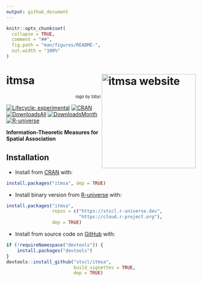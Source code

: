 ```yaml
---
output: github_document
---
```


<!-- README.md is generated from README.Rmd. Please edit that file -->

```r
knitr::opts_chunk$set(
  collapse = TRUE,
  comment = "##",
  fig.path = "man/figures/README-",
  out.width = "100%"
)
```

# itmsa <a href="https://stscl.github.io/itmsa/"><img src="man/figures/logo.png" align="right" height="250" alt="itmsa website" /></a>

<p align="right"; style="font-size:11px">logo by Sibyl</p>

<!-- badges: start -->
[![Lifecycle: experimental](https://img.shields.io/badge/lifecycle-experimental-cyan.svg)](https://lifecycle.r-lib.org/articles/stages.html#experimental)
[![CRAN](https://www.r-pkg.org/badges/version/itmsa)](https://CRAN.R-project.org/package=itmsa)
[![DownloadsAll](https://badgen.net/cran/dt/itmsa?color=orange)](https://CRAN.R-project.org/package=itmsa)
[![DownloadsMonth](https://cranlogs.r-pkg.org/badges/itmsa)](https://CRAN.R-project.org/package=itmsa)
[![R-universe](https://stscl.r-universe.dev/badges/itmsa?color=cyan)](https://stscl.r-universe.dev/itmsa)
<!-- badges: end -->

**Information-Theoretic Measures for Spatial Association**

## Installation

- Install from [CRAN](https://CRAN.R-project.org/package=itmsa) with:

``` r
install.packages("itmsa", dep = TRUE)
```

- Install binary version from [R-universe](https://stscl.r-universe.dev/itmsa) with:

``` r
install.packages("itmsa",
                 repos = c("https://stscl.r-universe.dev",
                           "https://cloud.r-project.org"),
                 dep = TRUE)
```

- Install from source code on [GitHub](https://github.com/stscl/itmsa) with:

```r
if (!requireNamespace("devtools")) {
    install.packages("devtools")
}
devtools::install_github("stscl/itmsa",
                         build_vignettes = TRUE,
                         dep = TRUE)
```
